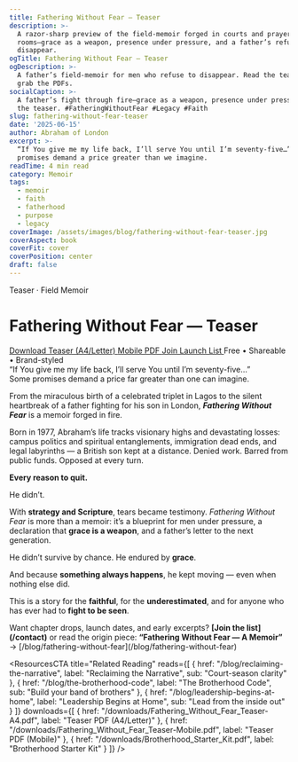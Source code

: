 ```yaml
---
title: Fathering Without Fear — Teaser
description: >-
  A razor-sharp preview of the field-memoir forged in courts and prayer
  rooms—grace as a weapon, presence under pressure, and a father’s refusal to
  disappear.
ogTitle: Fathering Without Fear — Teaser
ogDescription: >-
  A father’s field-memoir for men who refuse to disappear. Read the teaser &
  grab the PDFs.
socialCaption: >-
  A father’s fight through fire—grace as a weapon, presence under pressure. Read
  the teaser. #FatheringWithoutFear #Legacy #Faith
slug: fathering-without-fear-teaser
date: '2025-06-15'
author: Abraham of London
excerpt: >-
  “If You give me my life back, I’ll serve You until I’m seventy-five…” Some
  promises demand a price greater than we imagine.
readTime: 4 min read
category: Memoir
tags:
  - memoir
  - faith
  - fatherhood
  - purpose
  - legacy
coverImage: /assets/images/blog/fathering-without-fear-teaser.jpg
coverAspect: book
coverFit: cover
coverPosition: center
draft: false
---
```


<HeroEyebrow>Teaser · Field Memoir</HeroEyebrow>

# Fathering Without Fear — Teaser

<div className="not-prose mt-4 mb-6 rounded-xl border border-lightGrey bg-warmWhite/70 p-4 shadow-card">
  <div className="flex flex-wrap items-center gap-3">
    <a href="/downloads/Fathering_Without_Fear_Teaser-A4.pdf" className="aol-btn rounded-full px-4 py-2">
      Download Teaser (A4/Letter)
    </a>
    <a href="/downloads/Fathering_Without_Fear_Teaser-Mobile.pdf" className="rounded-full border border-lightGrey px-4 py-2 text-sm hover:bg-warmWhite">
      Mobile PDF
    </a>
    <a href="/contact" className="rounded-full border border-lightGrey px-4 py-2 text-sm hover:bg-warmWhite">
      Join Launch List
    </a>
    <span className="text-xs text-[color:var(--color-on-secondary)/0.6]">Free • Shareable • Brand-styled</span>
  </div>
</div>

<PullLine>
  “If You give me my life back, I’ll serve You until I’m seventy-five…”
  <br />
  Some promises demand a price far greater than one can imagine.
</PullLine>

From the miraculous birth of a celebrated triplet in Lagos to the silent heartbreak of a father fighting for his son in London, <strong><em>Fathering Without Fear</em></strong> is a memoir forged in fire.

Born in 1977, Abraham’s life tracks visionary highs and devastating losses: campus politics and spiritual entanglements, immigration dead ends, and legal labyrinths — a British son kept at a distance. Denied work. Barred from public funds. Opposed at every turn.

<strong>Every reason to quit.</strong>

He didn’t.

<Rule />

With <strong>strategy and Scripture</strong>, tears became testimony. <em>Fathering Without Fear</em> is more than a memoir: it’s a blueprint for men under pressure, a declaration that <strong>grace is a weapon</strong>, and a father’s letter to the next generation.

<PullLine subtle>
  He didn’t survive by chance. He endured by <strong>grace</strong>.
</PullLine>

And because <strong>something always happens</strong>, he kept moving — even when nothing else did.

<Rule />

This is a story for the <strong>faithful</strong>, for the <strong>underestimated</strong>, and for anyone who has ever had to <strong>fight to be seen</strong>.

<Note tone="key" title="Stay in the loop">
  Want chapter drops, launch dates, and early excerpts? <strong>[Join the list](/contact)</strong> or read the origin piece:  
  <strong>“Fathering Without Fear — A Memoir”</strong> → [/blog/fathering-without-fear](/blog/fathering-without-fear)
</Note>

<ResourcesCTA
  title="Related Reading"
  reads={[
    { href: "/blog/reclaiming-the-narrative", label: "Reclaiming the Narrative", sub: "Court-season clarity" },
    { href: "/blog/the-brotherhood-code", label: "The Brotherhood Code", sub: "Build your band of brothers" },
    { href: "/blog/leadership-begins-at-home", label: "Leadership Begins at Home", sub: "Lead from the inside out" }
  ]}
  downloads={[
    { href: "/downloads/Fathering_Without_Fear_Teaser-A4.pdf", label: "Teaser PDF (A4/Letter)" },
    { href: "/downloads/Fathering_Without_Fear_Teaser-Mobile.pdf", label: "Teaser PDF (Mobile)" },
    { href: "/downloads/Brotherhood_Starter_Kit.pdf", label: "Brotherhood Starter Kit" }
  ]}
/>

<ShareRow
  text="Fathering Without Fear — a field-memoir forged in courtrooms and prayer rooms. Read the teaser & grab the PDFs."
  hashtags="Fatherhood,Faith,Legacy"
/>
